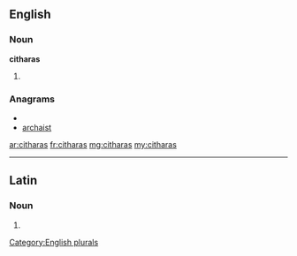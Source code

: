==English==

===Noun===
'''citharas'''

# {{plural of|[[cithara]]}}

===Anagrams===
* {{alphagram|aachirst}}
* [[archaist#English|archaist]]


[[Category:English plurals]]

[[ar:citharas]]
[[fr:citharas]]
[[mg:citharas]]
[[my:citharas]]

----
==Latin==

===Noun===
{{la-noun-form|citharās}}

# {{inflection of|cithara|cithara|acc|p|lang=la}}
{{count page|[[Wiktionary:Page count]]}}
{{rfc-auto}}